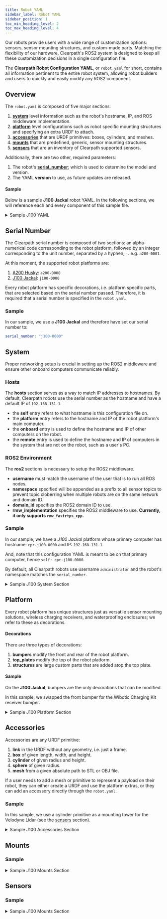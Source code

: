 ```yaml
---
title: Robot YAML
sidebar_label: Robot YAML
sidebar_position: 1
toc_min_heading_level: 2
toc_max_heading_level: 4
---
```


Our robots provide users with a wide range of customization options: sensors, sensor mounting structures, and custom-made parts. Matching the flexibility of our hardware, Clearpath's ROS2 system is designed to keep all these customization decisions in a single configuration file.

The **Clearpath Robot Configuration YAML**, or `robot.yaml` for short, contains all information pertinent to the entire robot system, allowing robot builders and users to quickly and easily modify any ROS2 component.

## Overview

The `robot.yaml` is composed of five major sections:
1. [**system**](#system) level information such as the robot's hostname, IP, and ROS middleware implementation.
2. [**platform**](#platform) level configurations such as robot specific mounting structures and specifying an extra URDF to attach.
3. [**accessories**](#accessories) that are URDF primitives: boxes, cylinders, and meshes.
4. [**mounts**](#mounts) that are predefined, generic, sensor mounting structures.
5. [**sensors**](#sensors) that are an inventory of Clearpath supported sensors.

Additionally, there are two other, required parameters:
1. The robot's [**serial_number**](#serial-number); which is used to determine the model and version.
2. The YAML **version** to use, as future updates are released.

#### Sample
Below is a sample **J100 Jackal** robot YAML. In the following sections, we will reference each and every component of this sample file.
<details><summary>Sample J100 YAML</summary>
<p>

```YAML
serial_number: j100-0000
version: 0
system:
  hosts:
    self: cpr-j100-0000
    platform:
      cpr-j100-0000: 192.168.131.1
    onboard: {}
    remote: {}
  ros2:
    username: administrator
    namespace: j100_0000
    domain_id: 0
    rmw_implementation: rmw_fastrtps_cpp
platform:
  controller: ps4
  decorations:
    front_bumper:
      enabled: true
      model: wibotic
      xyz: [0.0, 0.0, 0.0]
      rpy: [0.0, 0.0, 0.0]
      extension: 0.0
    rear_bumper:
      enabled: true
      model: default
      xyz: [0.0, 0.0, 0.0]
      rpy: [0.0, 0.0, 0.0]
      extension: 0.0
  extras:
    urdf: null
    control: null
accessories:
  box: []
  cylinder:
  - name: cylinder
    parent: mid_mount
    xyz: [0.0, 0.0, 0.05]
    rpy: [0.0, 0.0, 0.0]
    radius: 0.05
    length: 0.1
  link: []
  mesh: []
  sphere: []
mounts:
  bracket:
  - parent: front_mount
    xyz: [0.0, 0.0, 0.0]
    rpy: [0.0, 0.0, 0.0]
    model: horizontal
  - parent: rear_mount
    xyz: [0.0, 0.0, 0.0]
    rpy: [0.0, 0.0, 0.0]
    model: horizontal
  fath_pivot: []
  riser: []
sensors:
  camera: []
  gps: []
  imu: []
  lidar2d:
  - model: hokuyo_ust10
    urdf_enabled: true
    launch_enabled: true
    parent: bracket_0_mount
    xyz: [0.0, 0.0, 0.0]
    rpy: [0.0, 0.0, 0.0]
    ros_parameters:
      laser_frame_id: lidar2d_0_laser
      ip_address: 192.168.131.20
      ip_port: 10940
      angle_min: -3.141592653589793
      angle_max: 3.141592653589793
  - model: hokuyo_ust10
    urdf_enabled: true
    launch_enabled: true
    parent: bracket_1_mount
    xyz: [0.0, 0.0, 0.0]
    rpy: [0.0, 0.0, 3.1415]
    ros_parameters:
      laser_frame_id: lidar2d_1_laser
      ip_address: 192.168.131.21
      ip_port: 10940
      angle_min: -3.141592653589793
      angle_max: 3.141592653589793
  lidar3d:
  - model: velodyne_lidar
    urdf_enabled: true
    launch_enabled: true
    parent: mid_mount
    xyz: [0.0, 0.0, 0.1]
    rpy: [0.0, 0.0, 0.0]
    ros_parameters:
      frame_id: lidar3d_0_laser
      device_ip: 192.168.131.25
      port: 2368
      model: VLP16
      fixed_frame: lidar3d_0_laser
      target_frame: lidar3d_0_laser
```
</p>
</details>

## Serial Number
The Clearpath serial number is composed of two sections: an alpha-numerical code corresponding to the robot platform, followed by an integer corresponding to the unit number, separated by a hyphen, `-`. e.g. `a200-0001`.

At this moment, the supported robot platforms are:
1. [A200 Husky](/docs/robots/outdoor_robots/husky/user_manual_husky/#introduction): `a200-0000`
2. [J100 Jackal](/docs/robots/outdoor_robots/jackal/user_manual_jackal/#introduction): `j100-0000`

Every robot platform has specific decorations, i.e. platform specific parts, that are selected based on the serial number passed. Therefore, it is required that a serial number is specified in the `robot.yaml`.

### Sample
In our sample, we use a **J100 Jackal** and therefore have set our serial number to:
```yaml
serial_number: "j100-0000"
```


## System
Proper networking setup is crucial in setting up the ROS2 middleware and ensure other onboard computers communicate reliably.


### Hosts
The **hosts** section serves as a way to match IP addresses to hostnames. By default, Clearpath robots use the serial number as the hostname and have a default IP of `192.168.131.1`.

- the **self** entry refers to what hostname is this configuration file on.
- the **platform** entry refers to the hostname and IP of the robot platform's main computer.
- the **onboard** entry is used to define the hostname and IP of other computers on the robot.
- the **remote** entry is used to define the hostname and IP of computers in the system that are not on the robot, such as a user's PC.

### ROS2 Environment
The **ros2** sections is necessary to setup the ROS2 middleware.
- **username** must match the username of the user that is to run all ROS nodes.
- **namespace** specified will be appended as a prefix to all sensor topics to prevent topic cloberring when multiple robots are on the same network and domain ID.
- **domain_id** specifies the ROS2 domain ID to use.
- **rmw_implementation** specifies the ROS2 middleware to use. **Currently, it only supports `rmw_fastrtps_cpp`.**


### Sample
In our sample, we have a *J100 Jackal* platform whose primary computer has hostname: `cpr-j100-0000` and IP: `192.168.131.1`.

And, note that this configuration YAML is meant to be on that primary computer, hence `self: cpr-j100-0000`.

By default, all Clearpath robots use username `administrator` and the robot's namespace matches the `serial_number`.

<details><summary>Sample J100 System Section</summary>
<p>

```yaml
system:
  hosts:
    self: "cpr-j100-0000"
    platform:
      cpr-j100-0000: "192.168.131.1"
    onboard: {}
    remote: {}
  ros2:
    username: "administrator"
    namespace: "j100_0000"
    domain_id: 0
    rmw_implementation: "rmw_fastrtps_cpp"
```

</p>
</details>

## Platform
Every robot platform has unique structures just as versatile sensor mounting solutions, wireless charging receivers, and waterproofing enclosures; we refer to these as decorations.

#### Decorations
There are three types of decorations:
1. **bumpers** modify the front and rear of the robot platform.
2. **top_plates** modify the top of the robot platform.
3. **structures** are large custom parts that are added atop the top plate.

#### Sample
On the **J100 Jackal**, bumpers are the only decorations that can be modified.

In this sample, we swapped the front bumper for the Wibotic Charging Kit receiver bumper.
<details><summary>Sample J100 Platform Section</summary>
<p>

```yaml
platform:
  controller: ps4
  decorations:
    front_bumper:
      enabled: true
      model: wibotic
      xyz: [0.0, 0.0, 0.0]
      rpy: [0.0, 0.0, 0.0]
      extension: 0.0
    rear_bumper:
      enabled: true
      model: default
      xyz: [0.0, 0.0, 0.0]
      rpy: [0.0, 0.0, 0.0]
      extension: 0.0
  extras:
    urdf: null
    control: null
```
</p>
</details>

## Accessories
Accessories are any URDF primitive:
1. **link** in the URDF without any geometry, i.e. just a frame.
2. **box** of given length, width, and height.
3. **cylinder** of given radius and height.
4. **sphere** of given radius.
5. **mesh** from a given absolute path to STL or OBJ file.

If a user needs to add a mesh or primitive to represent a payload on their robot, they can either create a URDF and use the platform extras, or they can add an accessory directly through the `robot.yaml`.

### Sample
In this sample, we use a cylinder primitive as a mounting tower for the Velodyne Lidar (see the [sensors](#sensors) section).

<details><summary>Sample J100 Accessories Section</summary>
<p>

```yaml
accessories:
  box: []
  cylinder:
  - name: cylinder
    parent: mid_mount
    xyz: [0.0, 0.0, 0.05]
    rpy: [0.0, 0.0, 0.0]
    radius: 0.05
    length: 0.1
  link: []
  mesh: []
  sphere: []
```
</p>
</details>


## Mounts
### Sample
<details><summary>Sample J100 Mounts Section</summary>
<p>

```yaml
mounts:
  bracket:
  - parent: front_mount
    xyz: [0.0, 0.0, 0.0]
    rpy: [0.0, 0.0, 0.0]
    model: horizontal
  - parent: rear_mount
    xyz: [0.0, 0.0, 0.0]
    rpy: [0.0, 0.0, 0.0]
    model: horizontal
  fath_pivot: []
  riser: []
```
</p>
</details>

## Sensors
### Sample
<details><summary>Sample J100 Mounts Section</summary>
<p>

```yaml
sensors:
  camera: []
  gps: []
  imu: []
  lidar2d:
  - model: hokuyo_ust10
    urdf_enabled: true
    launch_enabled: true
    parent: bracket_0_mount
    xyz: [0.0, 0.0, 0.0]
    rpy: [0.0, 0.0, 0.0]
    ros_parameters:
      laser_frame_id: lidar2d_0_laser
      ip_address: 192.168.131.20
      ip_port: 10940
      angle_min: -3.141592653589793
      angle_max: 3.141592653589793
  - model: hokuyo_ust10
    urdf_enabled: true
    launch_enabled: true
    parent: bracket_1_mount
    xyz: [0.0, 0.0, 0.0]
    rpy: [0.0, 0.0, 3.1415]
    ros_parameters:
      laser_frame_id: lidar2d_1_laser
      ip_address: 192.168.131.21
      ip_port: 10940
      angle_min: -3.141592653589793
      angle_max: 3.141592653589793
  lidar3d:
  - model: velodyne_lidar
    urdf_enabled: true
    launch_enabled: true
    parent: mid_mount
    xyz: [0.0, 0.0, 0.1]
    rpy: [0.0, 0.0, 0.0]
    ros_parameters:
      frame_id: lidar3d_0_laser
      device_ip: 192.168.131.25
      port: 2368
      model: VLP16
      fixed_frame: lidar3d_0_laser
      target_frame: lidar3d_0_laser
```
</p>
</details>
